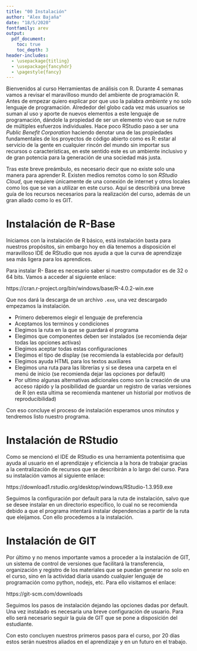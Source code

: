 ```yaml
---
title: "00 Instalación"
author: "Alex Bajaña"
date: "18/5/2020"
fontfamily: arev
output:
  pdf_document:
    toc: true
    toc_depth: 3
header-includes:
  - \usepackage{titling}
  - \usepackage{fancyhdr}
  - \pagestyle{fancy}
---
```


Bienvenidos al curso Herramientas de análisis con R. Durante 4 semanas vamos a revisar el maravilloso mundo del ambiente de programación R. Antes de empezar quiero explicar por que uso la palabra *ambiente* y no solo lenguaje de programación. Alrededor del globo cada vez más usuarios se suman al uso y aporte de nuevos elementos a este lenguaje de programación, dándole la propiedad de ser un elemento vivo que se nutre de múltiples esfuerzos individuales. Hace poco RStudio paso a ser una *Public Benefit Corporation* haciendo denotar una de las propiedades fundamentales de los proyectos de código abierto como es R: estar al servicio de la gente en cualquier rincón del mundo sin importar sus recursos o características, en este sentido este es un ambiente inclusivo y de gran potencia para la generación de una sociedad más justa. 

Tras este breve preámbulo, es necesario decir que no existe solo una manera para aprender R. Existen medios remotos como lo son *RStudio Cloud*, que requiere únicamente de una conexión de internet y otros locales como los que se van a utilizar en este curso. Aquí se describirá una breve guía de los recursos necesarios para la realización del curso, además de un gran aliado como lo es GIT.

# Instalación de R-Base

Iniciamos con la instalación de R básico, está instalación basta para nuestros propósitos, sin embargo hoy en día tenemos a disposición el maravilloso IDE de RStudio que nos ayuda a que la curva de aprendizaje sea más ligera para los aprendices. 

Para instalar R- Base es necesario saber si nuestro computador es de 32 o 64 bits. Vamos a acceder al siguiente enlace:

https://cran.r-project.org/bin/windows/base/R-4.0.2-win.exe

Que nos dará la descarga de un archivo `.exe`, una vez descargado empezamos la instalación. 

* Primero deberemos elegir el lenguaje de preferencia
* Aceptamos los terminos y condiciones
* Elegimos la ruta en la que se guardará el programa
* Elegimos que componentes deben ser instalados (se recomienda dejar todas las opciones activas)
* Elegimos aceptar todas estas configuraciones
* Elegimos el tipo de display (se recomienda la establecida por default)
* Elegimos ayuda HTML para los textos auxiliares
* Elegimos una ruta para las librerías y si se desea una carpeta en el menú de inicio (se recomienda dejar las opciones por default)
* Por ultimo algunas alternativas adicionales como son la creación de una acceso rápido y la posibilidad de guardar un registro de varias versiones de R (en esta ultima se recomienda mantener un historial por motivos de reproducibilidad)

Con eso concluye el proceso de instalación esperamos unos minutos y tendremos listo nuestro programa.

# Instalación de RStudio

Como se mencionó el IDE de RStudio es una herramienta potentisima que ayuda al usuario en el aprendizaje y eficiencia a la hora de trabajar gracias a la centralización de recursos que se describirán a lo largo del curso. Para su instalación vamos al siguiente enlace:

https://download1.rstudio.org/desktop/windows/RStudio-1.3.959.exe

Seguimos la configuración por default para la ruta de instalación, salvo que se desee instalar en un directorio especifico, lo cual no se recomienda debido a que el programa intentará instalar dependencias a partir de la ruta que eleijamos. Con ello procedemos a la instalación.


# Instalación de GIT

Por último y no menos importante vamos a proceder a la instalación de GIT, un sistema de control de versiones que facilitará la transferencia, organización y registro de los materiales que se puedan generar no solo en el curso, sino en la actividad diaria usando cualquier lenguaje de programación como python, nodejs, etc. Para ello visitamos el enlace:

https://git-scm.com/downloads

Seguimos los pasos de instalación dejando las opciones dadas por default. Una vez instalado es necesaria una breve configuración de usuario. Para ello será necesario seguir la guia de GIT que se pone a disposición del estudiante.

Con esto concluyen nuestros primeros pasos para el curso, por 20 días estos serán nuestros aliados en el aprendizaje y en un futuro en el trabajo. 





